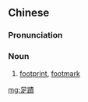 {{also|足迹}}
==Chinese==
{{zh-forms|s=足迹}}

===Pronunciation===
{{zh-pron
|m=zújì
|cat=n
}}

===Noun===
{{zh-noun}}
# [[footprint]], [[footmark]]

[[mg:足蹟]]